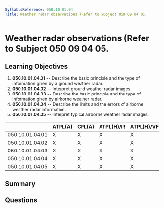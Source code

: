 ```yaml
---
SyllabusReference: 050.10.01.04
Title: Weather radar observations (Refer to Subject 050 09 04 05.
---
```


# Weather radar observations (Refer to Subject 050 09 04 05.

## Learning Objectives

1. **050.10.01.04.01** -- Describe the basic principle and the type of
   information given by a ground weather radar.
2. **050.10.01.04.02** -- Interpret ground weather radar images.
3. **050.10.01.04.03** -- Describe the basic principle and the type of
   information given by airborne weather radar.
4. **050.10.01.04.04** -- Describe the limits and the errors of airborne weather
   radar information.
5. **050.10.01.04.05** -- Interpret typical airborne weather radar images.

|                 | ATPL(A) | CPL(A) | ATPL(H)/IR | ATPL(H)/VFR | CPL(H) | IR  | CBIR(A) |
| --------------- | ------- | ------ | ---------- | ----------- | ------ | --- | ------- |
| 050.10.01.04.01 | X       | X      | X          | X           | X      | X   |         |
| 050.10.01.04.02 | X       | X      | X          | X           | X      | X   | X       |
| 050.10.01.04.03 | X       | X      | X          | X           | X      | X   | X       |
| 050.10.01.04.04 | X       | X      | X          | X           | X      | X   | X       |
| 050.10.01.04.05 | X       | X      | X          | X           | X      | X   | X       |

## Summary

## Questions

